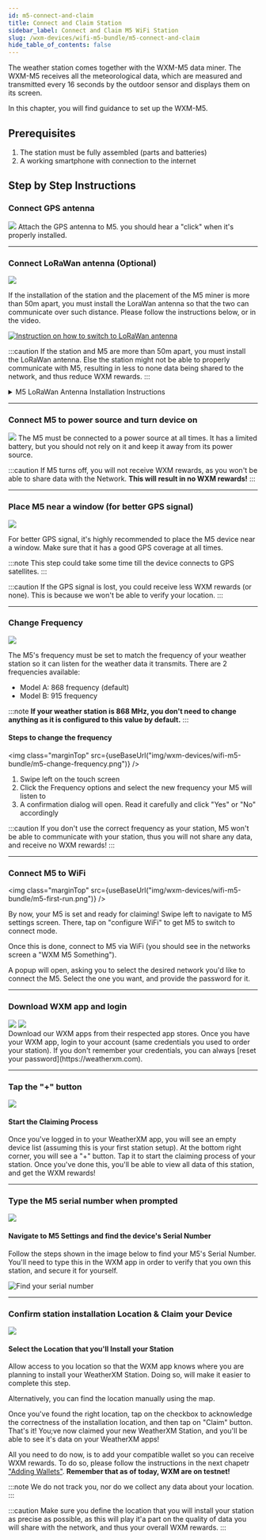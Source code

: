 ```yaml
---
id: m5-connect-and-claim
title: Connect and Claim Station
sidebar_label: Connect and Claim M5 WiFi Station
slug: /wxm-devices/wifi-m5-bundle/m5-connect-and-claim
hide_table_of_contents: false
---
```



The weather station comes together with the WXM-M5 data miner.
The WXM-M5 receives all the meteorological data, which are measured and transmitted every 16 seconds by the outdoor sensor
and displays them on its screen.

In this chapter, you will find guidance to set up the WXM-M5.

## Prerequisites

1. The station must be fully assembled (parts and batteries)
1. A working smartphone with connection to the internet

## Step by Step Instructions

### Connect GPS antenna

<section class="explanation">
  <img class="marginTop" src={useBaseUrl("img/wxm-devices/wifi-m5-bundle/gps.svg")} />
  <span>
    Attach the GPS antenna to M5. you should hear a "click" when it's properly installed.
  </span>
</section>

<hr/>

### Connect LoRaWan antenna (Optional)

<section class="explanation">
  <img class="marginTop" src={useBaseUrl("img/wxm-devices/wifi-m5-bundle/LoRaWan-antenna.svg")} />
  <span>

If the installation of the station and the placement of the M5 miner is more than 50m apart, you must install the LoraWan antenna so that the two can communicate over such distance.
Please follow the instructions below, or in the video.

[![Instruction on how to switch to LoRaWan antenna](/img/wxm-devices/wifi-m5-bundle/video-LoRaWan.png)](https://www.youtube.com/watch?v=FP4rT3FTz0M&)

  </span>
</section>

:::caution
If the station and M5 are more than 50m apart, you must install the LoRaWan antenna. Else the station might not be able to properly communicate with M5, resulting in less to none data being shared to the network, and thus reduce WXM rewards.
:::

<details class="accordion">

<summary>M5 LoRaWan Antenna Installation Instructions</summary>


#### M5 Antenna Troubleshooting

WXM-M5 is equipped with two antennas, the GPS and the LoRa. The GPS antenna is used to determine the location (coordinates) and altitude of the weather station,
while the LoRa antenna is responsible for the communication between the WXM-M5 and the outdoor sensor.

On the left side of the WXM-M5 you may notice that there are two different slices, a gray for GPS and a blue for LoRa.
Each of these slices contains a system relevant to the antennas mentioned above.

By default, the external GPS antenna and the internal RF/LoRa antenna are connected, and there is no need to modify this.

The antenna plugs are VERY SENSITIVE so it is NOT recommended to switch cables unless there is a serious problem.

#### Switch external/internal GPS antenna

The WXM-M5 beta v1 uses by default the external GPS antenna, which should be connected to the port on the gray GPS slice
In case you desire to change the internal/external GPS antenna, follow the following steps:

1. Unscrew and remove the four screws behind the WXM-M5.
1. Remove the first cap. You may use a flat-head screwdriver to separate the cap from the rest of the WXM-M5.
1. You will notice two small cables, one coming from the port on the side and one coming from a small chip.
   Remove the cable, which is connected to a specific reception on the green board and connect the desired cable to the same reception.
1. Clasp the cap back and screw the device.
1. In case you changed to external GPS antenna, connect the external antenna to the corresponding port on the side of the WXM-M5.

#### Switch external/internal Radio Function (RF) - LoRa antenna

The WXM-M5 beta v1 uses by default the internal LoRa antenna.
In case you desire to change the internal/external LoRa antenna, follow the following steps:

1. Unscrew and remove the four screws behind the WXM-M5.
1. Remove the first cap. You may use a flat-head screwdriver to separate the cap from the rest of the WXM-M5.
1. Remove the gray GPS slice. Again you may use a flat-head screwdriver to separate the slice from the rest of the WXM-M5.
1. You will notice two small cables, one coming from the port on the side and one coming from an edge of the green board.
   Remove the cable, which is connected to a specific reception on the green board and
   connect the desired cable to the same reception.
1. Clasp the slices and the cap back and screw the device.
1. In case you changed to external LoRa antenna, connect the external antenna to the corresponding port on the side of the WXM-M5.

##### Internal parts of the WXM-M5

- (a) Bottom is the first cap you remove once the WXM-M5 is unscrewed.
- (b) The gray GPS is the second slice
- (c) the blue RF LoRa is the third slice
- (d) The TOP is the rest of WXM-M5 device.
  <img class="marginTop" src={useBaseUrl("img/wxm-devices/wifi-m5-bundle/hardware-parts.png")} />

</details>

<hr/>

### Connect M5 to power source and turn device on

<section class="explanation">
<img class="marginTop" src={useBaseUrl("img/wxm-devices/wifi-m5-bundle/power-source.png")} />
  <span>
The M5 must be connected to a power source at all times.
It has a limited battery, but you should not rely on it and keep it away from its power source.

:::caution
If M5 turns off, you will not receive WXM rewards, as you won't be able to share data with the Network. **This will result in no WXM rewards!**
:::
  </span>
</section>

<hr/>


### Place M5 near a window (for better GPS signal)

<section class="explanation">
<img class="marginTop" src={useBaseUrl("img/wxm-devices/wifi-m5-bundle/near-a-window.svg")} />
  <span>

For better GPS signal, it's highly recommended to place the M5 device near a window. Make sure that it has a good GPS coverage at all times.

:::note
This step could take some time till the device connects to GPS satellites.
:::

:::caution
If the GPS signal is lost, you could receive less WXM rewards (or none). This is because we won't be able to verify your location.
:::
  </span>
</section>

<hr/>


### Change Frequency

<section class="explanation">
<img class="marginTop" src={useBaseUrl("img/wxm-devices/wifi-m5-bundle/frequency.svg")} />
  <span>

The M5's frequency must be set to match the frequency of your weather station so it can listen for the weather data it transmits. There are 2 frequencies available:
- Model A: 868 frequency (default)
- Model B: 915 frequency

:::note
**If your weather station is 868 MHz, you don't need to change anything as it is configured to this value by default.**
:::
  </span>
</section>


#### Steps to change the frequency
<img class="marginTop" src={useBaseUrl("img/wxm-devices/wifi-m5-bundle/m5-change-frequency.png")} />

  1. Swipe left on the touch screen
  1. Click the Frequency options and select the new frequency your M5 will listen to
  1. A confirmation dialog will open. Read it carefully and click "Yes" or "No" accordingly

:::caution
If you don't use the correct frequency as your station, M5 won't be able to communicate with your station, thus you will not share any data, and receive no WXM rewards!
:::

  <hr/>

### Connect M5 to WiFi

<img class="marginTop" src={useBaseUrl("img/wxm-devices/wifi-m5-bundle/m5-first-run.png")} />


By now, your M5 is set and ready for claiming!
Swipe left to navigate to M5 settings screen. There, tap on "configure WiFi" to get M5 to switch to connect mode.

Once this is done, connect to M5 via WiFi (you should see in the networks screen a "WXM M5 Something").

A popup will open, asking you to select the desired network you'd like to connect the M5. Select the one you want, and provide the password for it.


<hr/>

### Download WXM app and login


<section class="explanation">
  <section class="app-store">
   <a href="https://play.google.com/store/apps/details?id=com.weatherxm.app&hl=en&gl=US" target="blank"><img src={useBaseUrl("img/wxm-devices/wifi-m5-bundle/google-play-badge.svg")}/></a>
   <a href="https://apps.apple.com/ie/app/weatherxm/id1629841929" target="blank"><img src={useBaseUrl("img/wxm-devices/wifi-m5-bundle/App_Store_Badge.svg")}/></a>

  </section>
  <span>
Download our WXM apps from their respected app stores. Once you have your WXM app, login to your account (same credentials you used to order your station). If you don't remember your credentials, you can always [reset your password](https://weatherxm.com).
</span>
</section>

<hr/>

### Tap the "+" button

<section class="explanation">
  <img src={useBaseUrl("img/wxm-devices/wifi-m5-bundle/plus-button.png")} />
  <div>
    <h4>Start the Claiming Process</h4>
    <p>
      Once you've logged in to your WeatherXM app, you will see an empty device list (assuming this is your first station setup). At the bottom right corner, you will see a "+" button. Tap it to start the claiming process of your station. Once you've done this, you'll be able to view all data of this station, and get the WXM rewards!
    </p>
  </div>
</section>

<hr/>

### Type the M5 serial number when prompted


<section class="explanation small-big">
  <img src={useBaseUrl("img/wxm-devices/wifi-m5-bundle/serial-number.png")} />
  <span>

#### Navigate to M5 Settings and find the device's Serial Number

Follow the steps shown in the image below to find your M5's Serial Number. You'll need to type this in the WXM app in order to verify that you own this station, and secure it for yourself.

![Find your serial number](/img/wxm-devices/wifi-m5-bundle/m5-aserial.png)
  </span>
</section>

<hr/>


### Confirm station installation Location & Claim your Device


<section class="explanation small-big">
  <img src={useBaseUrl("img/wxm-devices/wifi-m5-bundle/installation-location.png")} />
  <span>

#### Select the Location that you'll Install your Station

Allow access to you location so that the WXM app knows where you are planning to install your WeatherXM Station. Doing so, will make it easier to complete this step.

Alternatively, you can find the location manually using the map.

Once you've found the right location, tap on the checkbox to acknowledge the correctness of the installation location, and then tap on "Claim" button.
That's it! You;ve now claimed your new WeatherXM Station, and you'll be able to see it's data on your WeatherXM apps!

All you need to do now, is to add your compatible wallet so you can receive WXM rewards. To do so, please follow the instructions in the next chapetr ["Adding Wallets"](/wxm-devices/wifi-m5-bundle/adding-wallet). **Remember that as of today, WXM are on testnet!**

:::note
We do not track you, nor do we collect any data about your location.
:::

:::caution
Make sure you define the location that you will install your station as precise as possible, as this will play it'a part on the quality of data you will share with the network, and thus your overall WXM rewards.
:::
  </span>
</section>
